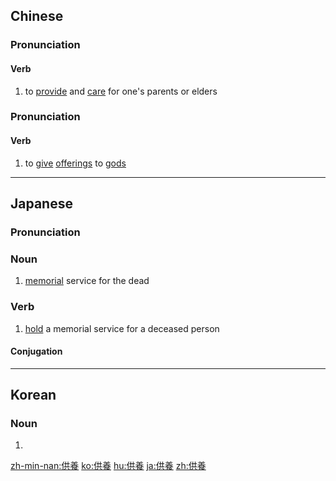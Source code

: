 {{also|供养}}
==Chinese==
{{zh-forms|s=供养}}

===Pronunciation===
{{zh-pron
|m=gōngyǎng,gòngyàng,gòngyǎng,1nb=standard in Mainland,2nb=standard in Taiwan,3nb=variant in Taiwan
|c=gung1 joeng6,gung1 joeng5
|cat=v
}}

====Verb====
{{zh-verb}}

# to [[provide]] and [[care]] for one's parents or elders

===Pronunciation===
{{zh-pron
|m=gòngyǎng,gòngyàng,1nb=standard in Mainland; variant in Taiwan,2nb=standard in Taiwan
|c=gung3 joeng6,gung3 joeng5
|cat=v
}}

====Verb====
{{zh-verb}}

# to [[give]] [[offering]]s to [[god]]s

----

==Japanese==
{{ja-kanjitab|く|よう|yomi=o}}

===Pronunciation===
{{ja-pron|くよう|y=o}}

===Noun===
{{ja-noun|くよう|tr=trans}}

# [[memorial]] service for the dead

===Verb===
{{ja-verb-suru|くよう|tr=trans}}

#[[hold]] a memorial service for a deceased person

====Conjugation====
{{ja-suru|くよう}}

----

==Korean==
{{ko-hanjatab}}

===Noun===
{{ko-noun|hj|hangeul=공양}}

# {{hanja form of|공양|}}

[[zh-min-nan:供養]]
[[ko:供養]]
[[hu:供養]]
[[ja:供養]]
[[zh:供養]]